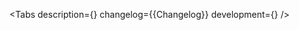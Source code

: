 

<Meta of={Stories} />

<ComponentHeader
    name='CDNIcon'
    children='Используется для отображения иконок.'
/>

<Tabs
    description={<Description />}
    changelog={<Markdown>{Changelog}</Markdown>}
    development={<Development />}
/>
